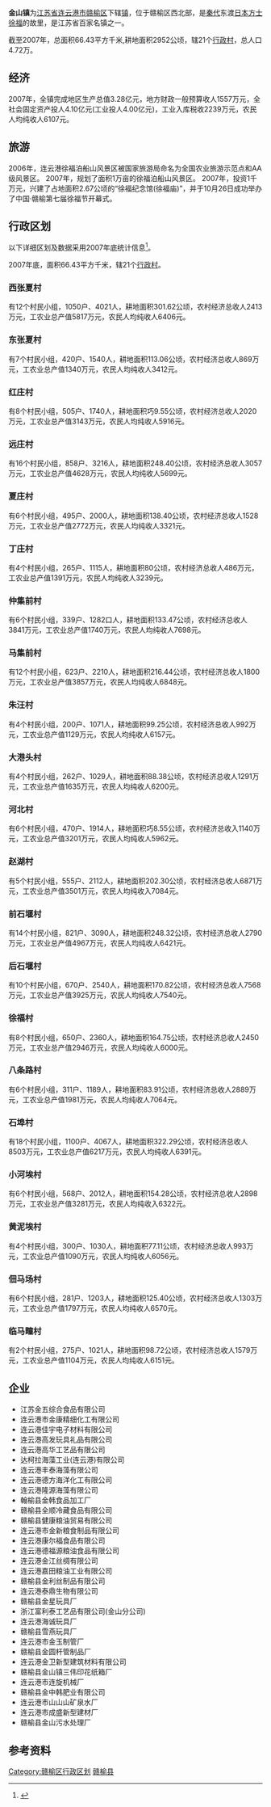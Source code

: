 '''金山镇'''为[[江苏省|江苏省]][[连云港市|连云港市]][[赣榆区|赣榆区]]下辖[[镇|镇]]，位于赣榆区西北部，是[[秦代|秦代]]东渡[[日本|日本]][[方士|方士]][[徐福|徐福]]的故里，是江苏省百家名镇之一。

截至2007年，总面积66.43平方千米,耕地面积2952公顷，辖21个[[行政村|行政村]]，总人口4.72万。
{{中国乡级行政区
|行政区全称 = 金山镇

|景观照片文件名 =
|景观照片描述 =
|位置图文件名 =
|位置图描述 =
|汉语拼音 = JinShan Zhen
|通用拼音 =
|上级行政区 = [[赣榆区|赣榆区]]
|行政区类别 = [[镇|镇]]
|行政区划代码 =
|政府驻地 =
|地理坐标 =
|总面积 = 66.43平方公里
|户籍人口 = 4.72万
|户籍人口年份 = 2007
|常住人口 =
|常住人口年份 =
|人口密度 =
|行政区划 = 21个[[行政村|行政村]]
|村委会 = 21
|居委会 =
|邮政编码 = 222100
|电话区号 = 0518
|官方网站 =
}}

== 经济 ==
2007年，全镇完成地区生产总值3.28亿元，地方财政一般预算收人1557万元，全社会固定资产投人4.10亿元(工业投人4.00亿元)，工业入库税收2239万元，农民人均纯收人6107元。

== 旅游 ==
2006年，连云港徐福泊船山风景区被国家旅游局命名为全国农业旅游示范点和AA级风景区。
2007年，规划了面积1万亩的徐福泊船山风景区。
2007年，投资1千万元，兴建了占地面积2.67公顷的“徐福纪念馆(徐福庙)”，并于10月26日成功举办了中国·赣榆第七届徐福节开幕式。

== 行政区划 ==
以下详细区划及数据采用2007年底统计信息<ref>{{Cite web |url=http://acad.cnki.net/Kns55/oldnavi/n_TreeCatalog.aspx?NaviID=4&YearID=N2009080095&CurJuan=&BaseID=YGYKJ&Field=%E7%BC%96%E5%8F%B7&Value=N2009080095&curYear=2008&CurYear=2008&NaviLink=%E6%A3%80%E7%B4%A2-%2FKns55%2Foldnavi%2Fn_list.aspx%3FNaviID%3D4%26NaviQueryID%3D159%7C%E8%B5%A3%E6%A6%86%E5%B9%B4%E9%89%B4-%2FKns55%2Foldnavi%2Fn_item.aspx%3FNaviID%3D4%26BaseID%3DYGYKJ |title=《赣榆年鉴》，2008年 |access-date=2022-02-12 |archive-date=2019-07-01 |archive-url=https://web.archive.org/web/20190701040001/http://acad.cnki.net/Kns55/oldnavi/n_TreeCatalog.aspx?NaviID=4&YearID=N2009080095&CurJuan=&BaseID=YGYKJ&Field=%E7%BC%96%E5%8F%B7&Value=N2009080095&curYear=2008&CurYear=2008&NaviLink=%E6%A3%80%E7%B4%A2-%2FKns55%2Foldnavi%2Fn_list.aspx%3FNaviID%3D4%26NaviQueryID%3D159%7C%E8%B5%A3%E6%A6%86%E5%B9%B4%E9%89%B4-%2FKns55%2Foldnavi%2Fn_item.aspx%3FNaviID%3D4%26BaseID%3DYGYKJ |dead-url=no }}</ref>。

2007年底，面积66.43平方千米，辖21个[[行政村|行政村]]。

===西张夏村===
有12个村民小组，1050户、4021人，耕地面积301.62公顷，农村经济总收人2413万元，工农业总产值5817万元，农民人均纯收人6406元。
===东张夏村===
有7个村民小组，420户、1540人，耕地面积113.06公顷，农村经济总收人869万元，工农业总产值1340万元，农民人均纯收人3412元。
===红庄村===
有8个村民小组，505户、1740人，耕地面积巧9.55公顷，农村经济总收人2020万元，工农业总产值3143万元，农民人均纯收人5916元。
===远庄村===
有16个村民小组，858户、3216人，耕地面积248.40公顷，农村经济总收人3057万元，工农业总产值4628万元，农民人均纯收人5699元。
===夏庄村===
有6个村民小组，495户、2000人，耕地面积138.40公顷，农村经济总收人1528万元，工农业总产值2772万元，农民人均纯收人3321元。
===丁庄村===
有4个村民小组，265户、1115人，耕地面积80公顷，农村经济总收人486万元，工农业总产值1391万元，农民人均纯收人3239元。
===仲集前村===
有6个村民小组，339户、1282口人，耕地面积133.47公顷，农村经济总收人3841万元，工农业总产值1740万元，农民人均纯收人7698元。
===马集前村===
有12个村民小组，623户、2210人，耕地面积216.44公顷，农村经济总收人1800万元，工农业总产值3857万元，农民人均纯收人6848元。
===朱汪村===
有4个村民小组，200户、1071人，耕地面积99.25公顷，农村经济总收人992万元，工农业总产值1129万元，农民人均纯收人6157元。
===大港头村===
有4个村民小组，262户、1029人，耕地面积88.38公顷，农村经济总收人1291万元，工农业总产值1635万元，农民人均纯收人6200元。
===河北村===
有6个村民小组，470户、1914人，耕地面积巧8.55公顷，农村经济总收入1140万元，工农业总产值3201万元，农民人均纯收人5962元。
===赵湖村===
有5个村民小组，555户、2112人，耕地面积202.30公顷，农村经济总收人6871万元，工农业总产值3501万元，农民人均纯收入7084元。
===前石堰村===
有14个村民小组，821户、3090人，耕地面积248.32公顷，农村经济总收人2790万元，工农业总产值4967万元，农民人均纯收人6421元。
===后石堰村===
有10个村民小组，670户、2540人，耕地面积170.82公顷，农村经济总收人7568万元，工农业总产值3925万元，农民人均纯收人7540元。
===徐福村===
有8个村民小组，650户、2360人，耕地面积164.75公顷，农村经济总收人2450万元，工农业总产值2946万元，农民人均纯收人6000元。
===八条路村===
有6个村民小组，311户、1189人，耕地面积83.91公顷，农村经济总收人2889万元，工农业总产值1981万元，农民人均纯收人7064元。
===石埠村===
有18个村民小组，1100户、4067人，耕地面积322.29公顷，农村经济总收人8503万元，工农业总产值6217万元，农民人均纯收人6391元。
===小河埃村===
有6个村民小组，568户、2012人，耕地面积154.28公顷，农村经济总收人2898万元，工农业总产值3281万元，农民人均纯收入6322元。
===黄泥埃村===
有4个村民小组，300户、1030人，耕地面积77.11公顷，农村经济总收人993万元，工农业总产值1090万元，农民人均纯收人6056元。
===佃马场村===
有6个村民小组，281户、1203人，耕地面积125.40公顷，农村经济总收人1303万元，工农业总产值1797万元，农民人均纯收人6570元。
===临马疃村===
有2个村民小组，275户、1021人，耕地面积98.72公顷，农村经济总收人1579万元，工农业总产值1104万元，农民人均纯收人6151元。

== 企业 ==
* 江苏金五综合食品有限公司
* 连云港市金康精细化工有限公司
* 连云港佳宇电子材料有限公司
* 连云港高发玩具礼品有限公司
* 连云港高华工艺品有限公司
* 达柯拉海藻工业(连云港)有限公司
* 连云港丰泰海藻有限公司
* 连云港德方海洋化工有限公司
* 连云港隆源海藻有限公司
* 翰榆县金韩食品加工厂
* 赣榆县全顺冷藏食品有限公司
* 赣榆县健康粮油贸易有限公司
* 连云港市金新粮食制品有限公司
* 连云港康尔福食品有限公司
* 连云港德福源粮油食品有限公司
* 连云港金江丝绸有限公司
* 连云港嘉田粮油工业有限公司
* 赣榆县金利丝制品有限公司
* 连云港泰鼎生物有限公司
* 赣榆县金星玩具厂
* 浙江富利泰工艺品有限公司(金山分公司)
* 连云港海诚玩具厂
* 赣榆县雪燕玩具厂
* 连云港市金玉制管厂
* 赣榆县金圆杆管制品厂
* 连云港金卫新型建筑材料有限公司
* 赣榆县金山镇三伟印花纸箱厂
* 连云港市连旋机械厂
* 赣榆县金中韩肥业有限公司
* 连云港市山山山矿泉水厂
* 连云港市成盛新型建材厂
* 赣榆县金山污水处理厂

== 参考资料 ==
{{Reflist}}

{{赣榆县行政区划}}
[[Category:赣榆区行政区划|Category:赣榆区行政区划]]
[[Category:连云港建制镇|赣榆县]]
